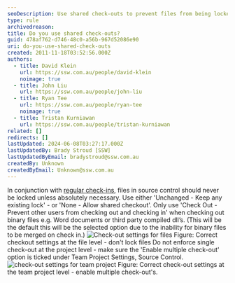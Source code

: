 ```yaml
---
seoDescription: Use shared check-outs to prevent files from being locked and ensure multiple team members can collaborate on projects simultaneously.
type: rule
archivedreason:
title: Do you use shared check-outs?
guid: 478af762-d746-48c0-a56b-967d52086e90
uri: do-you-use-shared-check-outs
created: 2011-11-18T03:52:56.000Z
authors:
  - title: David Klein
    url: https://ssw.com.au/people/david-klein
    noimage: true
  - title: John Liu
    url: https://ssw.com.au/people/john-liu
  - title: Ryan Tee
    url: https://ssw.com.au/people/ryan-tee
    noimage: true
  - title: Tristan Kurniawan
    url: https://ssw.com.au/people/tristan-kurniawan
related: []
redirects: []
lastUpdated: 2024-06-08T03:27:17.000Z
lastUpdatedBy: Brady Stroud [SSW]
lastUpdatedByEmail: bradystroud@ssw.com.au
createdBy: Unknown
createdByEmail: Unknown@ssw.com.au
---
```


In conjunction with [regular check-ins](/check-in-before-lunch-and-dinner-do-you-work-in-small-chunks-check-in-after-completing-each-one), files in source control should never be locked unless absolutely necessary. Use either 'Unchanged - Keep any existing lock' - or 'None - Allow shared checkout'.
Only use 'Check Out - Prevent other users from checking out and checking in' when checking out binary files e.g. Word documents or third party compiled dll’s. (This will be the default this will be the selected option due to the inability for binary files to be merged on check in.)
![Check-out settings for files](/uploads/rules/do-you-use-shared-check-outs/Check-outSettingsForFiles.jpg) Figure: Correct checkout settings at the file level - don't lock files
Do not enforce single check-out at the project level - make sure the 'Enable multiple check-out' option is ticked under Team Project Settings, Source Control.
![check-out settings for team project](/uploads/rules/do-you-use-shared-check-outs/Check-outSettingsForTeamProjects.jpg) Figure: Correct check-out settings at the team project level - enable multiple check-out's.
